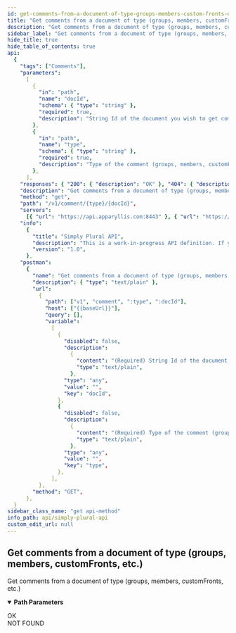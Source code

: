 ```yaml
---
id: get-comments-from-a-document-of-type-groups-members-custom-fronts-etc
title: "Get comments from a document of type (groups, members, customFronts, etc.)"
description: "Get comments from a document of type (groups, members, customFronts, etc.)"
sidebar_label: "Get comments from a document of type (groups, members, customFronts, etc.)"
hide_title: true
hide_table_of_contents: true
api:
  {
    "tags": ["Comments"],
    "parameters":
      [
        {
          "in": "path",
          "name": "docId",
          "schema": { "type": "string" },
          "required": true,
          "description": "String Id of the document you wish to get comments from",
        },
        {
          "in": "path",
          "name": "type",
          "schema": { "type": "string" },
          "required": true,
          "description": "Type of the comment (groups, members, customFronts, etc.)",
        },
      ],
    "responses": { "200": { "description": "OK" }, "404": { "description": "NOT FOUND" } },
    "description": "Get comments from a document of type (groups, members, customFronts, etc.)",
    "method": "get",
    "path": "/v1/comment/{type}/{docId}",
    "servers":
      [{ "url": "https://api.apparyllis.com:8443" }, { "url": "https://devapi.apparyllis.com" }],
    "info":
      {
        "title": "Simply Plural API",
        "description": "This is a work-in-progress API definition. If you need to know specifcs, please go to https://github.com/ApparyllisOrg/SimplyPluralApi/blob/main/src/api/v1/routes.ts",
        "version": "1.0",
      },
    "postman":
      {
        "name": "Get comments from a document of type (groups, members, customFronts, etc.)",
        "description": { "type": "text/plain" },
        "url":
          {
            "path": ["v1", "comment", ":type", ":docId"],
            "host": ["{{baseUrl}}"],
            "query": [],
            "variable":
              [
                {
                  "disabled": false,
                  "description":
                    {
                      "content": "(Required) String Id of the document you wish to get comments from",
                      "type": "text/plain",
                    },
                  "type": "any",
                  "value": "",
                  "key": "docId",
                },
                {
                  "disabled": false,
                  "description":
                    {
                      "content": "(Required) Type of the comment (groups, members, customFronts, etc.)",
                      "type": "text/plain",
                    },
                  "type": "any",
                  "value": "",
                  "key": "type",
                },
              ],
          },
        "method": "GET",
      },
  }
sidebar_class_name: "get api-method"
info_path: api/simply-plural-api
custom_edit_url: null
---
```



## Get comments from a document of type (groups, members, customFronts, etc.)

Get comments from a document of type (groups, members, customFronts, etc.)

<details style={{ marginBottom: "1rem" }} data-collapsed={false} open={true}>
  <summary style={{}}>
    <strong>Path Parameters</strong>
  </summary>
  <div>
    <ul>
      <ParamsItem
        className={"paramsItem"}
        param={{
          in: "path",
          name: "docId",
          schema: { type: "string" },
          required: true,
          description: "String Id of the document you wish to get comments from",
        }}></ParamsItem>
      <ParamsItem
        className={"paramsItem"}
        param={{
          in: "path",
          name: "type",
          schema: { type: "string" },
          required: true,
          description: "Type of the comment (groups, members, customFronts, etc.)",
        }}></ParamsItem>
    </ul>
  </div>
</details>
<div>
  <ApiTabs>
    <TabItem label={"200"} value={"200"}>
      <div>OK</div>
      <div></div>
    </TabItem>
    <TabItem label={"404"} value={"404"}>
      <div>NOT FOUND</div>
      <div></div>
    </TabItem>
  </ApiTabs>
</div>
